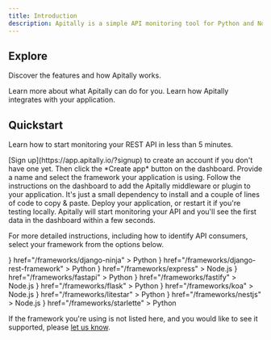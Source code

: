 ```yaml
---
title: Introduction
description: Apitally is a simple API monitoring tool for Python and Node.js web applications.
---
```


## Explore

Discover the features and how Apitally works.

<CardGroup cols={2}>
  <Card title="Features" icon="list-check" iconType="duotone" href="/features">
    Learn more about what Apitally can do for you.
  </Card>
  <Card
    title="How it works"
    icon="gears"
    iconType="duotone"
    href="/how-it-works"
  >
    Learn how Apitally integrates with your application.
  </Card>
</CardGroup>

## Quickstart

Learn how to start monitoring your REST API in less than 5 minutes.

<Steps>
  <Step icon="plus" iconType="regular" title="Create app in Apitally dashboard">
    [Sign up](https://app.apitally.io/?signup) to create an account if you
    don't have one yet. Then click the *Create app* button on the dashboard. Provide a name and select the framework your application is using.
  </Step>
  <Step
    icon="code-pull-request"
    iconType="regular"
    title="Add middleware to your application"
  >
    Follow the instructions on the dashboard to add the Apitally middleware or plugin to
    your application. It's just a small dependency to install and a couple of lines of code to copy & paste.
  </Step>
  <Step
    icon="rocket"
    iconType="regular"
    title="Deploy your application"
  >
    Deploy your application, or restart it if you're testing locally. Apitally will start monitoring your API and you'll see the first data in the dashboard within a few seconds.
  </Step>
</Steps>

For more detailed instructions, including how to identify API consumers, select your framework from the options below.

<CardGroup cols={3}>
  <Card
    title="Django Ninja"
    icon={
      <img
        src="https://assets.apitally.io/frameworks/django-icon.svg"
        style={{ height: "32px", maxWidth: "unset" }}
        alt="Django icon"
      />
    }
    href="/frameworks/django-ninja"
  >
    Python
  </Card>
  <Card
    title="Django REST Framework"
    icon={
      <img
        src="https://assets.apitally.io/frameworks/django-icon.svg"
        style={{ height: "32px", maxWidth: "unset" }}
        alt="Django icon"
      />
    }
    href="/frameworks/django-rest-framework"
  >
    Python
  </Card>
  <Card
    title="Express"
    icon={
      <img
        src="https://assets.apitally.io/frameworks/express-icon.svg"
        style={{ height: "32px", maxWidth: "unset" }}
        alt="Express icon"
      />
    }
    href="/frameworks/express"
  >
    Node.js
  </Card>
  <Card
    title="FastAPI"
    icon={
      <img
        src="https://assets.apitally.io/frameworks/fastapi-icon.svg"
        style={{ height: "32px", maxWidth: "unset" }}
        alt="FastAPI icon"
      />
    }
    href="/frameworks/fastapi"
  >
    Python
  </Card>
  <Card
    title="Fastify"
    icon={
      <img
        src="https://assets.apitally.io/frameworks/fastify-icon.svg"
        style={{ height: "32px", maxWidth: "unset" }}
        alt="Fastify icon"
      />
    }
    href="/frameworks/fastify"
  >
    Node.js
  </Card>
  <Card
    title="Flask"
    icon={
      <img
        src="https://assets.apitally.io/frameworks/flask-icon.svg"
        style={{ height: "32px", maxWidth: "unset" }}
        alt="Flask icon"
      />
    }
    href="/frameworks/flask"
  >
    Python
  </Card>
  <Card
    title="Koa"
    icon={
      <img
        src="https://assets.apitally.io/frameworks/koa-icon.svg"
        style={{ height: "32px", maxWidth: "unset" }}
        alt="Koa icon"
      />
    }
    href="/frameworks/koa"
  >
    Node.js
  </Card>
  <Card
    title="Litestar"
    icon={
      <img
        src="https://assets.apitally.io/frameworks/litestar-icon.svg"
        style={{ height: "32px", maxWidth: "unset" }}
        alt="Litestar icon"
      />
    }
    href="/frameworks/litestar"
  >
    Python
  </Card>
  <Card
    title="NestJS"
    icon={
      <img
        src="https://assets.apitally.io/frameworks/nestjs-icon.svg"
        style={{ height: "32px", maxWidth: "unset" }}
        alt="NestJS icon"
      />
    }
    href="/frameworks/nestjs"
  >
    Node.js
  </Card>
  <Card
    title="Starlette"
    icon={
      <img
        src="https://assets.apitally.io/frameworks/starlette-icon.svg"
        style={{ height: "32px", maxWidth: "unset" }}
        alt="Starlette icon"
      />
    }
    href="/frameworks/starlette"
  >
    Python
  </Card>
</CardGroup>

If the framework you're using is not listed here, and you would like to see it supported, please [let us know](/support).
